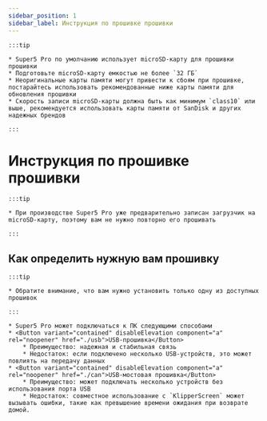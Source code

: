 ```yaml
---
sidebar_position: 1
sidebar_label: Инструкция по прошивке прошивки
---
```






    :::tip

    * Super5 Pro по умолчанию использует microSD-карту для прошивки прошивки
    * Подготовьте microSD-карту емкостью не более `32 ГБ`
    * Неоригинальные карты памяти могут привести к сбоям при прошивке, постарайтесь использовать рекомендованные ниже карты памяти для обновления прошивки
    * Скорость записи microSD-карты должна быть как минимум `class10` или выше, рекомендуется использовать карты памяти от SanDisk и других надежных брендов

    :::

# Инструкция по прошивке прошивки

    :::tip

    * При производстве Super5 Pro уже предварительно записан загрузчик на microSD-карту, поэтому вам не нужно повторно его прошивать

    :::


## Как определить нужную вам прошивку

    :::tip

    * Обратите внимание, что вам нужно установить только одну из доступных прошивок

    :::
    
    * Super5 Pro может подключаться к ПК следующими способами
    * <Button variant="contained" disableElevation component="a" rel="noopener" href="./usb">USB-прошивка</Button>
        * Преимущество: надежная и стабильная связь
        * Недостаток: если подключено несколько USB-устройств, это может повлиять на передачу данных
    * <Button variant="contained" disableElevation component="a" rel="noopener" href="./can">USB-мостовая прошивка</Button>
        * Преимущество: может подключать несколько устройств без использования порта USB
        * Недостаток: совместное использование с `KlipperScreen` может вызывать ошибки, такие как превышение времени ожидания при возврате домой.
